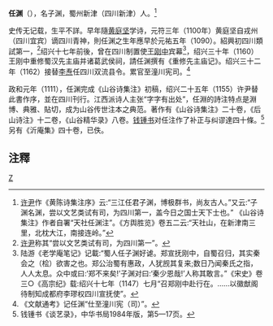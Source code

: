 '''任渊'''（{{bd|?||?|}}），名子渊，蜀州新津（四川新津）人。<ref>[[许尹|许尹]]作《黄陈诗集注序》云:“三江任君子渊，博极群书，尚友古人。”又云:“子渊名渊，尝以文艺类试有司，为四川第一，盖今日之国士天下士也。” 《山谷诗集注》作者自署“天社任渊注”。《方舆胜览》卷五二云:“天社山，在新津南三里，北枕大江，南接连岭。”</ref>

史传无记载，生平不詳。早年隨[[黄庭坚|黄庭坚]]学诗，元符三年（1100年）黄庭坚自戎州（四川宜宾）谪四川青神，則任渊之生年應早於元祐五年（1090）。紹興初四川類試第一，<ref>[[许尹|许尹]]称其“尝以文艺类试有司，为四川第一”。</ref>绍兴十七年前後，曾在四川制置使[[王刚中|王刚中]]宾幕<ref>陆游《老学庵笔记》记載:“蜀人任子渊好谑。郑宣抚刚中，自蜀召归，其实秦会之（桧）欲害之也。郑公治蜀有惠政，人犹觊其复来;数日乃闻秦氏之指，人人太息。众中或曰:‘郑不来矣!’子渊对曰:‘秦少恩哉!’人称其敢言。”《宋史》卷三○《高宗纪》载:绍兴十七年（1147）七月“召郑刚中赴行在。……以徽猷阁待制知成都府李璆权四川宣抚使”。</ref>，绍兴三十年（1160）王刚中重修蜀汉先主庙并诸葛武侯祠，請任渊撰有《重修先主庙记》。绍兴三十二年（1162）接替[[李焘|李焘]]任四川双流县令。累官至潼川宪司。<ref>《文献通考》记任渊“仕至潼川宪（司）”。</ref>

政和元年（1111），任渊完成《山谷诗集注》初稿，绍兴二十五年（1155）许尹替此書作序，並在四川刊行。江西派诗人主张“字字有出处”，任淵的詩注特点是淵博、典雅、貼切，成为山谷传世注本之典范。著作有《山谷诗集注》二十卷，《后山诗注》十二卷，《山谷精华录》八卷。[[钱锺书|钱锺书]]对任注作了补正与纠谬達四十條。<ref>钱锺书《谈艺录》，中华书局1984年版，第5—17页。</ref>另有《沂庵集》四十卷，已佚。

==注釋==
{{reflist}}
[[category:宋朝官員|Z]]